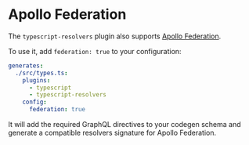 # Apollo Federation

The `typescript-resolvers` plugin also supports [Apollo Federation](https://apollographql.com/docs/apollo-server/federation/introduction).

To use it, add `federation: true` to your configuration:

```yaml
generates:
  ./src/types.ts:
    plugins:
      - typescript
      - typescript-resolvers
    config:
      federation: true
```

It will add the required GraphQL directives to your codegen schema and generate a compatible resolvers signature for Apollo Federation.
